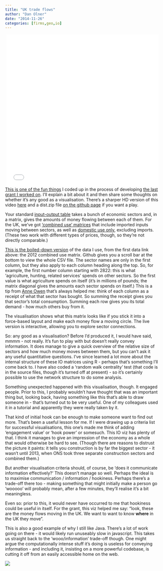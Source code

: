 ```yaml
---
title: "UK trade flows"
author: "Dan Olner"
date: "2014-11-26"
categories: [firms,geo,io]
---
```


<iframe align="right" src="//player.vimeo.com/video/112848155" width="500" height="500" frameborder="0" webkitallowfullscreen mozallowfullscreen allowfullscreen></iframe>

[This is one of the fun things](https://github.com/DanOlner/IO-matrix-viz) I coded up in the process of developing [the last grant I worked on](http://www.esrc.ac.uk/my-esrc/grants/ES.K004409.1/read). I'll explain a bit about it and then share some thoughts on whether it's any good as a visualisation. There's a sharper HD version of this video [here](https://vimeo.com/112848155) and a dist.zip file [on the github page](https://github.com/DanOlner/IO-matrix-viz) if you want a play.

Your standard [input-output table](https://en.wikipedia.org/wiki/Input%E2%80%93output_model) takes a bunch of economic sectors and, in a matrix, gives the amounts of money flowing between each of them. For the UK, we've got ['combined use' matrices](http://www.ons.gov.uk/ons/publications/re-reference-tables.html?edition=tcm%3A77-379304) that include imported inputs moving between sectors, as well as [domestic use only](http://www.ons.gov.uk/ons/rel/input-output/input-output-analytical-tables/2010/index.html), excluding imports. (These two work with different types of prices, though, so they're not directly comparable.)

[This is the boiled-down version](https://github.com/DanOlner/IO-matrix-viz/blob/master/data/2012_combinedUseMinusImputedRent.csv) of the data I use, from the first data link above: the 2012 combined use matrix. Github gives you a scroll bar at the bottom to view the whole CSV file. The sector names are only in the first column, but they also apply to each column heading along the top. So, for example, the first number column starting with 2822: this is what 'agriculture, hunting, related services' spends on other sectors. So the first value is what agriculture spends on itself (it's in millions of pounds; the matrix diagonal gives the amounts each sector spends on itself.) This is a tip from [Anne Owen](http://www.see.leeds.ac.uk/people/a.owen) that's always helped me: think of each column as a receipt of what that sector has bought. So summing the receipt gives you that sector's total consumption. Summing each row gives you its total demand - how much others buy from it.

The visualisation shows what this matrix looks like if you stick it into a force-based layout and make each money flow a moving circle. The live version is interactive, allowing you to explore sector connections.

So: any good as a visualisation? Before I'd produced it, I would have said, mmmm - not really. It's fun to play with but doesn't really convey information. It does manage to give a quick overview of the relative size of sectors and how much money moves between them, but you can't ask it any useful quantitative questions. I've since learned a lot more about the internal structure of these IO matrices using R - perhaps that's something I'll come back to. I have also coded a 'random walk centrality' test (that code is in the source files, though it's turned off at present) - so it's certainly possible to use the network structure to do some analysis.

Something unexpected happened with this visualisation, though. It engaged people. Prior to this, I probably wouldn't have thought that was an important thing but, looking back, having something like this that's able to draw someone in - that's turned out to be very useful. One of my colleagues used it in a tutorial and apparently they were really taken by it. 

That kind of initial hook can be enough to make someone want to find out more. That's been a useful lesson for me. If I were drawing up a criteria list for successful visualisations, this one's made me think of adding 'engagement value' or 'hook power' or somesuch. This IO viz has plenty of that. I think it manages to give an impression of the economy as a whole that would otherwise be hard to see. (Though there are reasons to distrust the picture it paints: it tells you construction is by far the biggest sector - it wasn't until 2013, when ONS took three separate construction sectors and combined them.)

But another visualisation criteria should, of course, be 'does it communicate information effectively?' This doesn't manage so well. Perhaps the ideal is to maximise communication / information / hookiness. Perhaps there's a trade-off there too - making something that might initially make a person go 'wooooo' will probably mean, after a few minutes, they'll realise it's a bit meaningless.

Even so: prior to this, it would never have occurred to me that hookiness could be useful in itself. For the grant, this viz helped me say: "look, these are the money flows moving in the UK. We want to want to know **where** in the UK they move".

This is also a good example of why I still like Java. There's a lot of work going on there - it would likely run unuseably slow in javascript. This takes us straight back to the 'wooo/information' trade-off though. One might argue the computationally intense stuff it's doing is useless for conveying information - and including it, insisting on a more powerful codebase, is cutting it off from an easily accessible home on the web.

![](io.png)